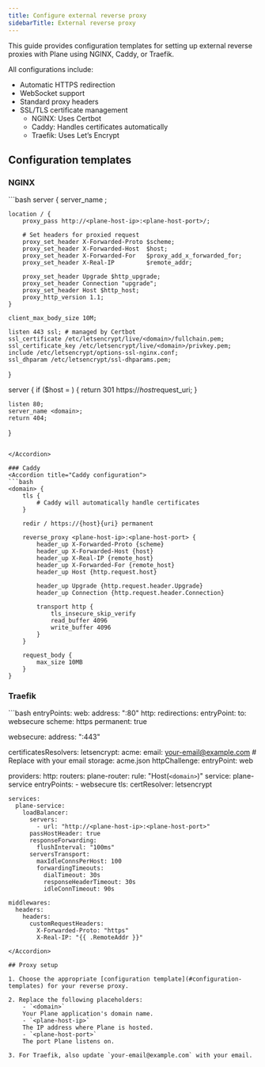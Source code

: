 ```yaml
---
title: Configure external reverse proxy
sidebarTitle: External reverse proxy
---
```


This guide provides configuration templates for setting up external reverse proxies with Plane using NGINX, Caddy, or Traefik. 

All configurations include:
- Automatic HTTPS redirection
- WebSocket support
- Standard proxy headers
- SSL/TLS certificate management
    - NGINX: Uses Certbot
    - Caddy: Handles certificates automatically
    - Traefik: Uses Let’s Encrypt

## Configuration templates

### NGINX
<Accordion title="NGINX configuration">
    ```bash
    server {
    server_name <domain>;

    location / {
        proxy_pass http://<plane-host-ip>:<plane-host-port>/;
        
        # Set headers for proxied request
        proxy_set_header X-Forwarded-Proto $scheme;
        proxy_set_header X-Forwarded-Host  $host;
        proxy_set_header X-Forwarded-For   $proxy_add_x_forwarded_for;
        proxy_set_header X-Real-IP         $remote_addr;
        
        proxy_set_header Upgrade $http_upgrade;
        proxy_set_header Connection "upgrade";
        proxy_set_header Host $http_host;
        proxy_http_version 1.1;
    }

    client_max_body_size 10M;

    listen 443 ssl; # managed by Certbot
    ssl_certificate /etc/letsencrypt/live/<domain>/fullchain.pem;
    ssl_certificate_key /etc/letsencrypt/live/<domain>/privkey.pem;
    include /etc/letsencrypt/options-ssl-nginx.conf;
    ssl_dhparam /etc/letsencrypt/ssl-dhparams.pem;
}

server {
    if ($host = <domain>) {
        return 301 https://$host$request_uri;
    }

    listen 80;
    server_name <domain>;
    return 404;
}
```

</Accordion>

### Caddy
<Accordion title="Caddy configuration">
```bash
<domain> {
    tls {
        # Caddy will automatically handle certificates
    }

    redir / https://{host}{uri} permanent

    reverse_proxy <plane-host-ip>:<plane-host-port> {
        header_up X-Forwarded-Proto {scheme}
        header_up X-Forwarded-Host {host}
        header_up X-Real-IP {remote_host}
        header_up X-Forwarded-For {remote_host}
        header_up Host {http.request.host}
        
        header_up Upgrade {http.request.header.Upgrade}
        header_up Connection {http.request.header.Connection}

        transport http {
            tls_insecure_skip_verify
            read_buffer 4096
            write_buffer 4096
        }
    }

    request_body {
        max_size 10MB
    }
}
```

</Accordion>

### Traefik
<Accordion title="Traefik configuration">
```bash
entryPoints:
  web:
    address: ":80"
    http:
      redirections:
        entryPoint:
          to: websecure
          scheme: https
          permanent: true
  
  websecure:
    address: ":443"

certificatesResolvers:
  letsencrypt:
    acme:
      email: your-email@example.com  # Replace with your email
      storage: acme.json
      httpChallenge:
        entryPoint: web

providers:
  http:
    routers:
      plane-router:
        rule: "Host(`<domain>`)"
        service: plane-service
        entryPoints:
          - websecure
        tls:
          certResolver: letsencrypt

    services:
      plane-service:
        loadBalancer:
          servers:
            - url: "http://<plane-host-ip>:<plane-host-port>"
          passHostHeader: true
          responseForwarding:
            flushInterval: "100ms"
          serversTransport:
            maxIdleConnsPerHost: 100
            forwardingTimeouts:
              dialTimeout: 30s
              responseHeaderTimeout: 30s
              idleConnTimeout: 90s
    
    middlewares:
      headers:
        headers:
          customRequestHeaders:
            X-Forwarded-Proto: "https"
            X-Real-IP: "{{ .RemoteAddr }}"
```
</Accordion>

## Proxy setup

1. Choose the appropriate [configuration template](#configuration-templates) for your reverse proxy.

2. Replace the following placeholders:
    - `<domain>`   
    Your Plane application's domain name.
    - `<plane-host-ip>`  
    The IP address where Plane is hosted.
    - `<plane-host-port>`   
    The port Plane listens on.
    
3. For Traefik, also update `your-email@example.com` with your email.